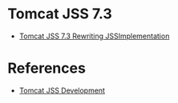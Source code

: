 = Tomcat JSS 7.3 =

* [[Tomcat JSS 7.3 Rewriting JSSImplementation]]

= References =

* [[Tomcat JSS Development]]